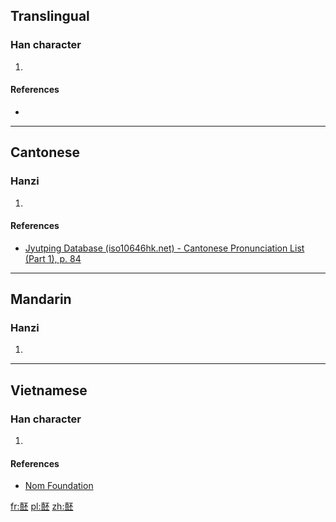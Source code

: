 ==Translingual==

===Han character===
{{Han char|rn=30|rad=口|as=14|sn=17|four=|canj=土口一火一 (GRMFM)|ids=⿰[[喜]][[丕]]}}

# {{defn|Han|sort=口14}}

====References====
* {{Han ref|kx=0211.160|dkj=04437|dj=0434.120|hdz=10695.090|uh=567D|ud=22141}}

----

==Cantonese==

===Hanzi===
{{yue-hanzi|jyut=[[pei2]]|y=pei2}}

# {{defn|lang=yue|sort=口14}}

====References====
*[http://www.iso10646hk.net/jp/document/download.jsp Jyutping Database (iso10646hk.net) - Cantonese Pronunciation List (Part 1), p. 84]

----

==Mandarin==

===Hanzi===
{{cmn-hanzi|pin=[[pǐ]] ([[pi3]])|wg=p'i<sup>3</sup>}}

# {{defn|lang=cmn|sort=口14}}

----

==Vietnamese==

===Han character===
{{vi-hantu|[[vầy]], [[nằm]]|rs=口14}}

# {{defn|lang=vi|sort=口14}}

====References====
*[http://nomfoundation.org/common/nom_details.php?codepoint=567d Nom Foundation]

[[fr:噽]]
[[pl:噽]]
[[zh:噽]]